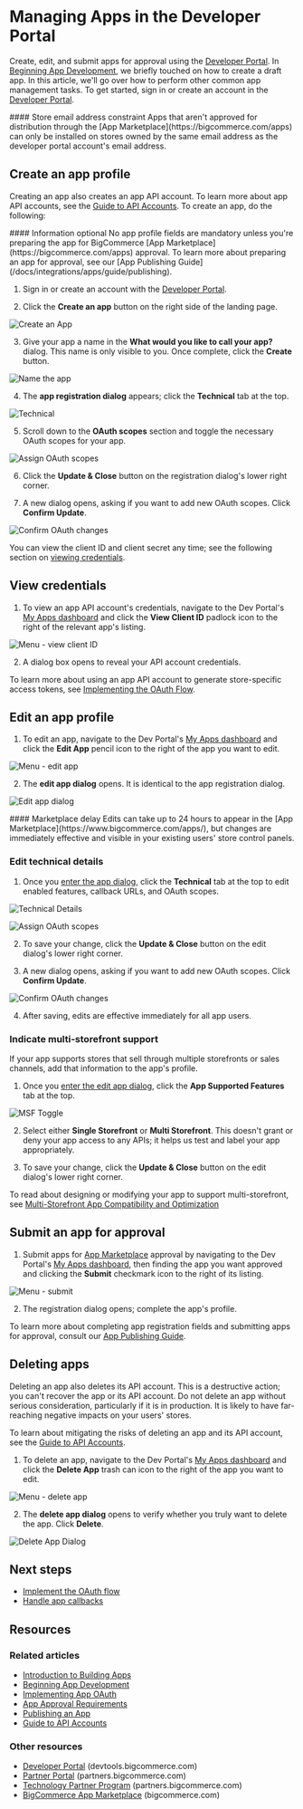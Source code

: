 # Managing Apps in the Developer Portal

Create, edit, and submit apps for approval using the [Developer Portal](https://devtools.bigcommerce.com/). In [Beginning App Development](/docs/integrations/apps/guide), we briefly touched on how to create a draft app. In this article, we'll go over how to perform other common app management tasks. To get started, sign in or create an account in the [Developer Portal](https://devtools.bigcommerce.com/).

<Callout type="info">
  #### Store email address constraint
  Apps that aren't approved for distribution through the [App Marketplace](https://bigcommerce.com/apps) can only be installed on stores owned by the same email address as the developer portal account's email address.
</Callout>

## Create an app profile

Creating an app also creates an app API account. To learn more about app API accounts, see the [Guide to API Accounts](/api-docs/getting-started/api-accounts#app-level-api-accounts). To create an app, do the following:

<Callout type="info">
  #### Information optional
  No app profile fields are mandatory unless you're preparing the app for BigCommerce [App Marketplace](https://bigcommerce.com/apps) approval. To learn more about preparing an app for approval, see our [App Publishing Guide](/docs/integrations/apps/guide/publishing).
</Callout>

1. Sign in or create an account with the [Developer Portal](https://devtools.bigcommerce.com).

2. Click the **Create an app** button on the right side of the landing page.

![Create an App](https://storage.googleapis.com/bigcommerce-production-dev-center/images/app-api-account/devtool-create-app.png "Create an App")

3. Give your app a name in the **What would you like to call your app?** dialog. This name is only visible to you. Once complete, click the **Create** button.

![Name the app](https://storage.googleapis.com/bigcommerce-production-dev-center/images/app-api-account/devtool-name-app-dialog.png "Name the App")

4. The **app registration dialog** appears; click the **Technical** tab at the top.

![Technical](https://storage.googleapis.com/bigcommerce-production-dev-center/images/app-api-account/devtools-technical.png "Technical")

5. Scroll down to the **OAuth scopes** section and toggle the necessary OAuth scopes for your app.

![Assign OAuth scopes](https://storage.googleapis.com/bigcommerce-production-dev-center/images/app-api-account/devtool-oauth-scopes-tight.png "Assign OAuth scopes")

6. Click the **Update & Close** button on the registration dialog's lower right corner.

7. A new dialog opens, asking if you want to add new OAuth scopes. Click **Confirm Update**.

![Confirm OAuth changes](https://storage.googleapis.com/bigcommerce-production-dev-center/images/app-api-account/devtool-oauth-scopes-confirm.png "Confirm OAuth changes")

You can view the client ID and client secret any time; see the following section on [viewing credentials](#view-credentials).

## View credentials

1. To view an app API account's credentials, navigate to the Dev Portal's [My Apps dashboard](https://devtools.bigcommerce.com/my/apps) and click the **View Client ID** padlock icon to the right of the relevant app's listing. 

![Menu - view client ID](https://storage.googleapis.com/bigcommerce-production-dev-center/images/app-api-account/devtool-app-menu-client-id.png "View Client ID")

2. A dialog box opens to reveal your API account credentials.

To learn more about using an app API account to generate store-specific access tokens, see [Implementing the OAuth Flow](/docs/integrations/apps/guide/auth).

## Edit an app profile

1. To edit an app, navigate to the Dev Portal's [My Apps dashboard](https://devtools.bigcommerce.com/my/apps) and click the **Edit App** pencil icon to the right of the app you want to edit.

![Menu - edit app](https://storage.googleapis.com/bigcommerce-production-dev-center/images/app-api-account/devtool-app-menu-edit-app.png "Edit an App")

2. The **edit app dialog** opens. It is identical to the app registration dialog.

![Edit app dialog](https://storage.googleapis.com/bigcommerce-production-dev-center/images/app-api-account/devtool-edit-dialog-landing.png "Edit App / App Registration Dialog Landing View")


<Callout type="info">
  #### Marketplace delay
  Edits can take up to 24 hours to appear in the [App Marketplace](https://www.bigcommerce.com/apps/), but changes are immediately effective and visible in your existing users' store control panels.
</Callout>

### Edit technical details

1. Once you [enter the app dialog](#edit-an-app), click the **Technical** tab at the top to edit enabled features, callback URLs, and OAuth scopes. 

![Technical Details](https://storage.googleapis.com/bigcommerce-production-dev-center/images/app-api-account/devtools-technical.png "Technical Details")

![Assign OAuth scopes](https://storage.googleapis.com/bigcommerce-production-dev-center/images/app-api-account/devtool-oauth-scopes-tight.png "Assign OAuth scopes")
   
2. To save your change, click the **Update & Close** button on the edit dialog's lower right corner. 

3. A new dialog opens, asking if you want to add new OAuth scopes. Click **Confirm Update**.

![Confirm OAuth changes](https://storage.googleapis.com/bigcommerce-production-dev-center/images/app-api-account/devtool-oauth-scopes-confirm.png "Confirm OAuth changes")

4. After saving, edits are effective immediately for all app users.

### Indicate multi-storefront support

If your app supports stores that sell through multiple storefronts or sales channels, add that information to the app's profile.

1. Once you [enter the edit app dialog](#edit-an-app), click the **App Supported Features** tab at the top. 

![MSF Toggle](https://storage.googleapis.com/bigcommerce-production-dev-center/images/app-api-account/devtools-msf.png "Toggle MSF on the App Supported Features tab")

2. Select either **Single Storefront** or **Multi Storefront**. This doesn't grant or deny your app access to any APIs; it helps us test and label your app appropriately. 

3. To save your change, click the **Update & Close** button on the edit dialog's lower right corner. 

To read about designing or modifying your app to support multi-storefront, see [Multi-Storefront App Compatibility and Optimization](/docs/integrations/apps/multi-storefront)

## Submit an app for approval

1. Submit apps for [App Marketplace](https://www.bigcommerce.com/apps) approval by navigating to the Dev Portal's [My Apps dashboard](https://devtools.bigcommerce.com/my/apps), then finding the app you want approved and clicking the **Submit** checkmark icon to the right of its listing. 

![Menu - submit](https://storage.googleapis.com/bigcommerce-production-dev-center/images/app-api-account/devtool-app-menu-submit.png "Submit an App")

2. The registration dialog opens; complete the app's profile. 
 
To learn more about completing app registration fields and submitting apps for approval, consult our [App Publishing Guide](/api-docs/apps/guide/publishing).

## Deleting apps

Deleting an app also deletes its API account. This is a destructive action; you can't recover the app or its API account. Do not delete an app without serious consideration, particularly if it is in production. It is likely to have far-reaching negative impacts on your users' stores.

To learn about mitigating the risks of deleting an app and its API account, see the [Guide to API Accounts](/api-docs/getting-started/api-accounts#delete-apps-carefully).

1. To delete an app, navigate to the Dev Portal's [My Apps dashboard](https://devtools.bigcommerce.com/my/apps) and click the **Delete App** trash can icon to the right of the app you want to edit. 

![Menu - delete app](https://storage.googleapis.com/bigcommerce-production-dev-center/images/app-api-account/devtool-app-menu-delete.png "Delete an App")

2. The **delete app dialog** opens to verify whether you truly want to delete the app. Click **Delete**.

![Delete App Dialog](https://storage.googleapis.com/bigcommerce-production-dev-center/images/app-api-account/devtool-delete-app-confirm.png "Delete App Dialog")

## Next steps
* [Implement the OAuth flow](/api-docs/apps/guide/auth)
* [Handle app callbacks](/docs/integrations/apps/guide/callbacks)

## Resources

### Related articles

* [Introduction to Building Apps](/docs/integrations/apps)
* [Beginning App Development](/api-docs/apps/guide/development)
* [Implementing App OAuth](/api-docs/apps/guide/auth)
* [App Approval Requirements](/docs/integrations/apps/guide/requirements)
* [Publishing an App](/api-docs/apps/guide/publishing)
* [Guide to API Accounts](/docs/start/authentication/api-accounts)

### Other resources

* [Developer Portal](https://devtools.bigcommerce.com/) (devtools.bigcommerce.com)
* [Partner Portal](https://partners.bigcommerce.com/English/) (partners.bigcommerce.com)
* [Technology Partner Program](https://partners.bigcommerce.com/English/register_email.aspx) (partners.bigcommerce.com)
* [BigCommerce App Marketplace](https://www.bigcommerce.com/apps/) (bigcommerce.com)
